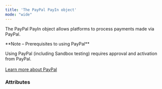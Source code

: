 ```yaml
---
title: 'The PayPal PayIn object'
mode: "wide"
---
```


  

The PayPal PayIn object allows platforms to process payments made via PayPal.  

<Note>  
**Note – Prerequisites to using PayPal** 
  
Using PayPal (including Sandbox testing) requires approval and activation from PayPal.  
</Note>  
<a href="#" class="btn Secondary normal">Learn more about PayPal</a>  

### Attributes  

<Id />  

<Tag />  

<CreationDate />  

<AuthorId1 />  

<DebitedFunds7 />  

<CreditedFunds8 />  

<Fees6 />  

<Status1 />  

<ResultCode />  

<ResultMessage />  

<ExecutionDate />  

<Type />  

<Nature />  

<CreditedWalletId1 />  

<PaymentType8 />  

<ExecutionType />  

<ReturnURL1 />  

<RedirectURL />  

<StatementDescriptor />  

<Shipping2 />  

<LineItems1 />  

<Culture2 />  

<ShippingPreference />  

<Reference1 />  

<PaypalBuyerAccountEmail />  

<Trackings />  

<ProfilingAttemptReference />